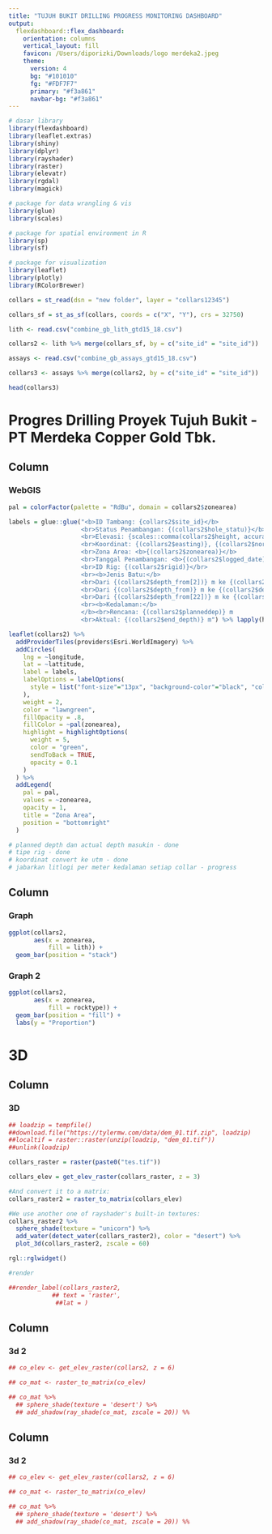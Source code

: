 ```yaml
---
title: "TUJUH BUKIT DRILLING PROGRESS MONITORING DASHBOARD"
output:
  flexdashboard::flex_dashboard:
    orientation: columns
    vertical_layout: fill
    favicon: /Users/diporizki/Downloads/logo merdeka2.jpeg
    theme:
      version: 4
      bg: "#101010"
      fg: "#FDF7F7"
      primary: "#f3a861"
      navbar-bg: "#f3a861"
---
```


```r
# dasar library
library(flexdashboard)
library(leaflet.extras)
library(shiny)
library(dplyr)
library(rayshader)
library(raster)
library(elevatr)
library(rgdal)
library(magick)

# package for data wrangling & vis
library(glue)
library(scales)

# package for spatial environment in R
library(sp)
library(sf)

# package for visualization
library(leaflet)
library(plotly)
library(RColorBrewer)

collars = st_read(dsn = "new folder", layer = "collars12345")

collars_sf = st_as_sf(collars, coords = c("X", "Y"), crs = 32750)

lith <- read.csv("combine_gb_lith_gtd15_18.csv")

collars2 <- lith %>% merge(collars_sf, by = c("site_id" = "site_id"))

assays <- read.csv("combine_gb_assays_gtd15_18.csv")

collars3 <- assays %>% merge(collars2, by = c("site_id" = "site_id"))

head(collars3)
```

# Progres Drilling Proyek Tujuh Bukit - PT Merdeka Copper Gold Tbk.

## Column {data-width="750"}

### WebGIS

```r

pal = colorFactor(palette = "RdBu", domain = collars2$zonearea)

labels = glue::glue("<b>ID Tambang: {collars2$site_id}</b>
                    <br>Status Penambangan: {(collars2$hole_statu)}</b>
                    <br>Elevasi: {scales::comma(collars2$height, accuracy = 1)} m
                    <br>Koordinat: {(collars2$easting)}, {(collars2$northing)} UTM
                    <br>Zona Area: <b>{(collars2$zonearea)}</b>
                    <br>Tanggal Penambangan: <b>{(collars2$logged_date)}</b>
                    <br>ID Rig: {(collars2$rigid)}</br>
                    <br><b>Jenis Batu:</b>
                    <br>Dari {(collars2$depth_from[2])} m ke {(collars2$depth_to[2])} m = <b>{(collars2$rocktype[2])}</b>
                    <br>Dari {(collars2$depth_from)} m ke {(collars2$depth_to)} m = <b>{(collars2$rocktype)}</b>
                    <br>Dari {(collars2$depth_from[22])} m ke {(collars2$depth_to[22])} m = <b>{(collars2$rocktype[22])}</br>
                    <br><b>Kedalaman:</b>
                    </b><br>Rencana: {(collars2$planneddep)} m
                    <br>Aktual: {(collars2$end_depth)} m") %>% lapply(htmltools::HTML)

leaflet(collars2) %>%
  addProviderTiles(providers$Esri.WorldImagery) %>% 
  addCircles(
    lng = ~longitude,
    lat = ~lattitude,
    label = labels,
    labelOptions = labelOptions(
      style = list("font-size"="13px", "background-color"="black", "color"="white")
    ),
    weight = 2, 
    color = "lawngreen", 
    fillOpacity = .8, 
    fillColor = ~pal(zonearea),
    highlight = highlightOptions(
      weight = 5,
      color = "green",
      sendToBack = TRUE,
      opacity = 0.1
    )
  ) %>%
  addLegend(
    pal = pal,
    values = ~zonearea,
    opacity = 1,
    title = "Zona Area",
    position = "bottomright"
  )

# planned depth dan actual depth masukin - done
# tipe rig - done
# koordinat convert ke utm - done
# jabarkan litlogi per meter kedalaman setiap collar - progress
```

## Column {data-width="250"}

### Graph

```r
ggplot(collars2, 
       aes(x = zonearea, 
           fill = lith)) + 
  geom_bar(position = "stack")
```

### Graph 2

```r
ggplot(collars2, 
       aes(x = zonearea, 
           fill = rocktype)) + 
  geom_bar(position = "fill") +
  labs(y = "Proportion")
```

# 3D

## Column {data-width="750"}

### 3D

```r
## loadzip = tempfile() 
##download.file("https://tylermw.com/data/dem_01.tif.zip", loadzip)
##localtif = raster::raster(unzip(loadzip, "dem_01.tif"))
##unlink(loadzip)

collars_raster = raster(paste0("tes.tif"))

collars_elev = get_elev_raster(collars_raster, z = 3)

#And convert it to a matrix:
collars_raster2 = raster_to_matrix(collars_elev)

#We use another one of rayshader's built-in textures:
collars_raster2 %>%
  sphere_shade(texture = "unicorn") %>%
  add_water(detect_water(collars_raster2), color = "desert") %>%
  plot_3d(collars_raster2, zscale = 60)

rgl::rglwidget()

#render

##render_label(collars_raster2,
            ## text = 'raster',
             ##lat = )
```

## Column {data-width="250"}

### 3d 2

```r
## co_elev <- get_elev_raster(collars2, z = 6)

## co_mat <- raster_to_matrix(co_elev)

## co_mat %>%
  ## sphere_shade(texture = 'desert') %>%
  ## add_shadow(ray_shade(co_mat, zscale = 20)) %%
```

## Column {data-width="250"}

### 3d 2

```r
## co_elev <- get_elev_raster(collars2, z = 6)

## co_mat <- raster_to_matrix(co_elev)

## co_mat %>%
  ## sphere_shade(texture = 'desert') %>%
  ## add_shadow(ray_shade(co_mat, zscale = 20)) %%
```
